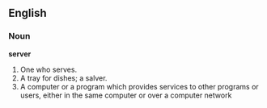 ==English==

===Noun===

'''server'''

#One who serves.
#A tray for dishes; a salver.
#A computer or a program which provides services to other programs or users, either in the same computer or over a computer network